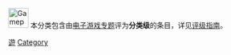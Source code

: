 {{Empty category}}

[[Image:Gamepad.svg|40px]] 本分类包含由[[Wikipedia:电子游戏专题|电子游戏专题]]评为<span style="background-color: {{class/colour|Category}};">'''分类级'''</span>的条目，详见[[Wikipedia:电子游戏专题/评级|评级指南]]。

{{Cat class|topic=电子游戏}}

[[Category:分类级条目|遊]]
[[Category:各等级电子游戏条目|Category]]